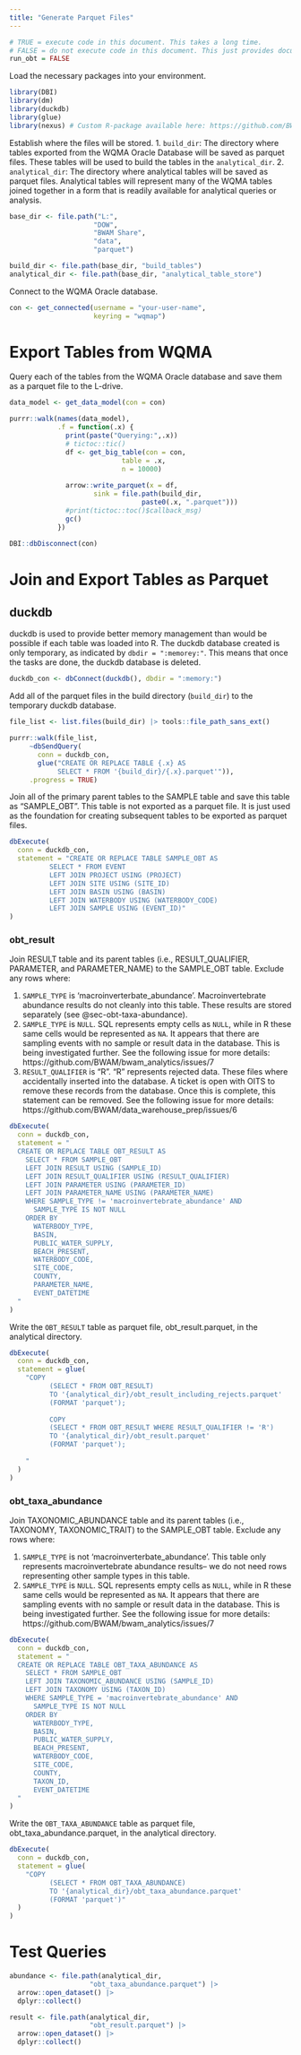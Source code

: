 ```yaml
---
title: "Generate Parquet Files"
---
```


```r
# TRUE = execute code in this document. This takes a long time.
# FALSE = do not execute code in this document. This just provides documentation of the process.
run_obt = FALSE
```

Load the necessary packages into your environment.

```r
library(DBI)
library(dm)
library(duckdb)
library(glue)
library(nexus) # Custom R-package available here: https://github.com/BWAM/nexus
```

Establish where the files will be stored. 1. `build_dir`: The directory where tables exported from the WQMA Oracle Database will be saved as parquet files. These tables will be used to build the tables in the `analytical_dir`. 2. `analytical_dir`: The directory where analytical tables will be saved as parquet files. Analytical tables will represent many of the WQMA tables joined together in a form that is readily available for analytical queries or analysis.

```r
base_dir <- file.path("L:",
                     "DOW",
                     "BWAM Share",
                     "data",
                     "parquet")

build_dir <- file.path(base_dir, "build_tables")
analytical_dir <- file.path(base_dir, "analytical_table_store")
```

Connect to the WQMA Oracle database.

```r
con <- get_connected(username = "your-user-name",
                     keyring = "wqmap")
```

# Export Tables from WQMA

Query each of the tables from the WQMA Oracle database and save them as a parquet file to the L-drive.

```r
data_model <- get_data_model(con = con)

purrr::walk(names(data_model),
            .f = function(.x) {
              print(paste("Querying:",.x))
              # tictoc::tic()
              df <- get_big_table(con = con,
                            table = .x,
                            n = 10000)
              
              arrow::write_parquet(x = df,
                     sink = file.path(build_dir,
                                 paste0(.x, ".parquet")))
              #print(tictoc::toc()$callback_msg)
              gc()
            })

DBI::dbDisconnect(con)
```

# Join and Export Tables as Parquet

## duckdb

duckdb is used to provide better memory management than would be possible if each table was loaded into R. The duckdb database created is only temporary, as indicated by `dbdir = ":memorey:"`. This means that once the tasks are done, the duckdb database is deleted.

```r
duckdb_con <- dbConnect(duckdb(), dbdir = ":memory:")
```

Add all of the parquet files in the build directory (`build_dir`) to the temporary duckdb database.

```r
file_list <- list.files(build_dir) |> tools::file_path_sans_ext()

purrr::walk(file_list,
     ~dbSendQuery(
       conn = duckdb_con, 
       glue("CREATE OR REPLACE TABLE {.x} AS 
            SELECT * FROM '{build_dir}/{.x}.parquet'")),
     .progress = TRUE)
```

Join all of the primary parent tables to the SAMPLE table and save this table as "SAMPLE_OBT". This table is not exported as a parquet file. It is just used as the foundation for creating subsequent tables to be exported as parquet files.

```r
dbExecute(
  conn = duckdb_con,
  statement = "CREATE OR REPLACE TABLE SAMPLE_OBT AS
          SELECT * FROM EVENT
          LEFT JOIN PROJECT USING (PROJECT)
          LEFT JOIN SITE USING (SITE_ID)
          LEFT JOIN BASIN USING (BASIN)
          LEFT JOIN WATERBODY USING (WATERBODY_CODE)
          LEFT JOIN SAMPLE USING (EVENT_ID)"
)
```

### obt_result

Join RESULT table and its parent tables (i.e., RESULT_QUALIFIER, PARAMETER, and PARAMETER_NAME) to the SAMPLE_OBT table. Exclude any rows where:

1.  `SAMPLE_TYPE` is 'macroinverterbate_abundance'. Macroinvertebrate abundance results do not cleanly into this table. These results are stored separately (see @sec-obt-taxa-abundance).
2.  `SAMPLE_TYPE` is `NULL`. SQL represents empty cells as `NULL`, while in R these same cells would be represented as `NA`. It appears that there are sampling events with no sample or result data in the database. This is being investigated further. See the following issue for more details: https://github.com/BWAM/bwam_analytics/issues/7
3.  `RESULT_QUALIFIER` is "R". "R" represents rejected data. These files where accidentally inserted into the database. A ticket is open with OITS to remove these records from the database. Once this is complete, this statement can be removed. See the following issue for more details: https://github.com/BWAM/data_warehouse_prep/issues/6

```r
dbExecute(
  conn = duckdb_con,
  statement = "
  CREATE OR REPLACE TABLE OBT_RESULT AS
    SELECT * FROM SAMPLE_OBT
    LEFT JOIN RESULT USING (SAMPLE_ID)
    LEFT JOIN RESULT_QUALIFIER USING (RESULT_QUALIFIER)
    LEFT JOIN PARAMETER USING (PARAMETER_ID)
    LEFT JOIN PARAMETER_NAME USING (PARAMETER_NAME)
    WHERE SAMPLE_TYPE != 'macroinvertebrate_abundance' AND
      SAMPLE_TYPE IS NOT NULL
    ORDER BY 
      WATERBODY_TYPE,
      BASIN, 
      PUBLIC_WATER_SUPPLY, 
      BEACH_PRESENT, 
      WATERBODY_CODE, 
      SITE_CODE, 
      COUNTY,
      PARAMETER_NAME, 
      EVENT_DATETIME
  "
)
```

Write the `OBT_RESULT` table as parquet file, obt_result.parquet, in the analytical directory.

```r
dbExecute(
  conn = duckdb_con,
  statement = glue(
    "COPY
          (SELECT * FROM OBT_RESULT)
          TO '{analytical_dir}/obt_result_including_rejects.parquet'
          (FORMAT 'parquet');
          
          COPY
          (SELECT * FROM OBT_RESULT WHERE RESULT_QUALIFIER != 'R')
          TO '{analytical_dir}/obt_result.parquet'
          (FORMAT 'parquet');
    
    "
  )
)
```

### obt_taxa_abundance {#sec-obt-taxa-abundance}

Join TAXONOMIC_ABUNDANCE table and its parent tables (i.e., TAXONOMY, TAXONOMIC_TRAIT) to the SAMPLE_OBT table. Exclude any rows where:

1.  `SAMPLE_TYPE` is not 'macroinverterbate_abundance'. This table only represents macroinvertebrate abundance results-- we do not need rows representing other sample types in this table.
2.  `SAMPLE_TYPE` is `NULL`. SQL represents empty cells as `NULL`, while in R these same cells would be represented as `NA`. It appears that there are sampling events with no sample or result data in the database. This is being investigated further. See the following issue for more details: https://github.com/BWAM/bwam_analytics/issues/7

```r
dbExecute(
  conn = duckdb_con,
  statement = "
  CREATE OR REPLACE TABLE OBT_TAXA_ABUNDANCE AS
    SELECT * FROM SAMPLE_OBT
    LEFT JOIN TAXONOMIC_ABUNDANCE USING (SAMPLE_ID)
    LEFT JOIN TAXONOMY USING (TAXON_ID)
    WHERE SAMPLE_TYPE = 'macroinvertebrate_abundance' AND
      SAMPLE_TYPE IS NOT NULL
    ORDER BY 
      WATERBODY_TYPE, 
      BASIN, 
      PUBLIC_WATER_SUPPLY, 
      BEACH_PRESENT, 
      WATERBODY_CODE, 
      SITE_CODE, 
      COUNTY,
      TAXON_ID, 
      EVENT_DATETIME
  "
)
```

Write the `OBT_TAXA_ABUNDANCE` table as parquet file, obt_taxa_abundance.parquet, in the analytical directory.

```r
dbExecute(
  conn = duckdb_con,
  statement = glue(
    "COPY
          (SELECT * FROM OBT_TAXA_ABUNDANCE)
          TO '{analytical_dir}/obt_taxa_abundance.parquet'
          (FORMAT 'parquet')"
  )
)
```

# Test Queries

```r
abundance <- file.path(analytical_dir,
                    "obt_taxa_abundance.parquet") |> 
  arrow::open_dataset() |> 
  dplyr::collect()

result <- file.path(analytical_dir,
                    "obt_result.parquet") |> 
  arrow::open_dataset() |> 
  dplyr::collect()
```
